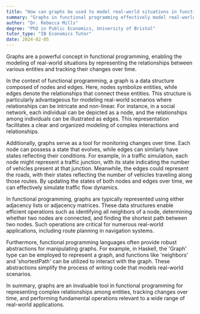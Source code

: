 ```yaml
---
title: "How can graphs be used to model real-world situations in functional programming?"
summary: "Graphs in functional programming effectively model real-world situations by illustrating relationships between entities and monitoring changes over time."
author: "Dr. Rebecca Mills"
degree: "PhD in Public Economics, University of Bristol"
tutor_type: "IB Economics Tutor"
date: 2024-02-05
---
```


Graphs are a powerful concept in functional programming, enabling the modeling of real-world situations by representing the relationships between various entities and tracking their changes over time.

In the context of functional programming, a graph is a data structure composed of nodes and edges. Here, nodes symbolize entities, while edges denote the relationships that connect these entities. This structure is particularly advantageous for modeling real-world scenarios where relationships can be intricate and non-linear. For instance, in a social network, each individual can be depicted as a node, and the relationships among individuals can be illustrated as edges. This representation facilitates a clear and organized modeling of complex interactions and relationships.

Additionally, graphs serve as a tool for monitoring changes over time. Each node can possess a state that evolves, while edges can similarly have states reflecting their conditions. For example, in a traffic simulation, each node might represent a traffic junction, with its state indicating the number of vehicles present at that junction. Meanwhile, the edges could represent the roads, with their states reflecting the number of vehicles traveling along those routes. By updating the states of both nodes and edges over time, we can effectively simulate traffic flow dynamics.

In functional programming, graphs are typically represented using either adjacency lists or adjacency matrices. These data structures enable efficient operations such as identifying all neighbors of a node, determining whether two nodes are connected, and finding the shortest path between two nodes. Such operations are critical for numerous real-world applications, including route planning in navigation systems.

Furthermore, functional programming languages often provide robust abstractions for manipulating graphs. For example, in Haskell, the 'Graph' type can be employed to represent a graph, and functions like 'neighbors' and 'shortestPath' can be utilized to interact with the graph. These abstractions simplify the process of writing code that models real-world scenarios.

In summary, graphs are an invaluable tool in functional programming for representing complex relationships among entities, tracking changes over time, and performing fundamental operations relevant to a wide range of real-world applications.
    